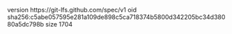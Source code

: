 version https://git-lfs.github.com/spec/v1
oid sha256:c5abe057595e281a109de898c5ca718374b5800d342205bc34d38080a5dc798b
size 1704
